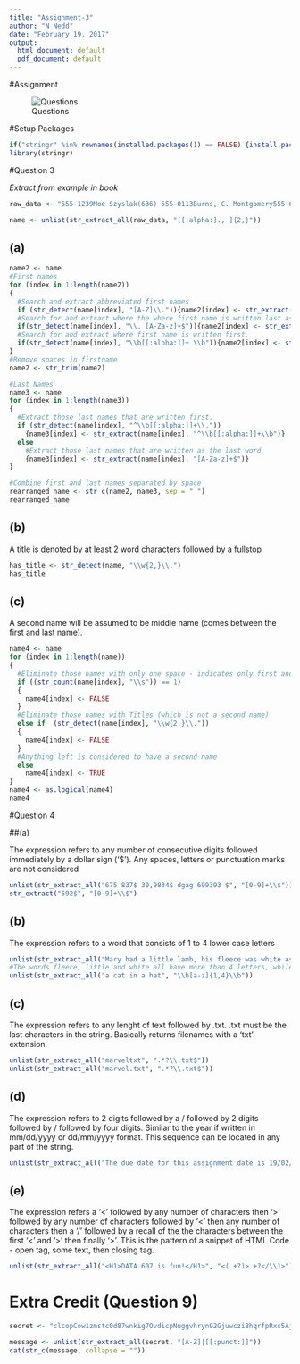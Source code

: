 ```yaml
---
title: "Assignment-3"
author: "N Nedd"
date: "February 19, 2017"
output:
  html_document: default
  pdf_document: default
---
```


#Assignment

![Questions](week3_problems.jpg)

#Setup Packages

```r
if("stringr" %in% rownames(installed.packages()) == FALSE) {install.packages("stringr")}
library(stringr)
```

#Question 3

_Extract from example in book_

```r
raw_data <- "555-1239Moe Szyslak(636) 555-0113Burns, C. Montgomery555-6542Rev. Timothy Lovejoy555 8904Ned #Flanders636-555-3226Simpson, Homer5553642Dr. Julius Hibbert"   

name <- unlist(str_extract_all(raw_data, "[[:alpha:]., ]{2,}"))
```

## (a)

```r
name2 <- name
#First names
for (index in 1:length(name2))
{
  #Search and extract abbreviated first names
  if (str_detect(name[index], "[A-Z]\\.")){name2[index] <- str_extract(name[index], "[A-Z]\\.")}
  #Search for and extract where the where first name is written last as in Simpson, Homer
  if(str_detect(name[index], "\\, [A-Za-z]+$")){name2[index] <- str_extract(name[index], "[A-Za-z]+$")}
  #Search for and extract where first name is written first.
  if(str_detect(name[index], "\\b[[:alpha:]]+ \\b")){name2[index] <- str_extract(name[index],"\\b[[:alpha:]]+ ")}
}
#Remove spaces in firstname
name2 <- str_trim(name2)

#Last Names
name3 <- name
for (index in 1:length(name3))
{
  #Extract those last names that are written first.
  if (str_detect(name[index], "^\\b[[:alpha:]]+\\,"))
    {name3[index] <- str_extract(name[index], "^\\b[[:alpha:]]+\\b")}
  else
    #Extract those last names that are written as the last word
    {name3[index] <- str_extract(name[index], "[A-Za-z]+$")}
}

#Combine first and last names separated by space
rearranged_name <- str_c(name2, name3, sep = " ")
rearranged_name

```

## (b)
A title is denoted by at least 2 word characters followed by a fullstop

```r
has_title <- str_detect(name, "\\w{2,}\\.")
has_title
```

## (c)

A second name will be assumed to be middle name (comes between the first and last name).

```r
name4 <- name
for (index in 1:length(name))
{
  #Eliminate those names with only one space - indicates only first and last name.
  if ((str_count(name[index], "\\s")) == 1)
  {
    name4[index] <- FALSE
  }
  #Eliminate those names with Titles (which is not a second name)
  else if  (str_detect(name[index], "\\w{2,}\\."))
  {
    name4[index] <- FALSE
  }
  #Anything left is considered to have a second name
  else
    name4[index] <- TRUE
}
name4 <- as.logical(name4)
name4
```

#Question 4

##(a)

The expression refers to any number of consecutive digits followed immediately by a dollar sign ('$').  Any spaces, letters or punctuation marks are not considered

```r
unlist(str_extract_all("675 837$ 30,9834$ dgag 699393 $", "[0-9]+\\$"))
str_extract("592$", "[0-9]+\\$")
```

## (b)

The expression refers to a word that consists of 1 to 4 lower case letters

```r
unlist(str_extract_all("Mary had a little lamb, his fleece was white as snow.","\\b[a-z]{1,4}\\b" ))
#The words fleece, little and white all have more than 4 letters, while Mary has a capital letter
unlist(str_extract_all("a cat in a hat", "\\b[a-z]{1,4}\\b"))
```

## (c)
The expression refers to any lenght of text followed by .txt.  .txt must be the last characters in the string.  Basically returns filenames with a 'txt' extension.

```r
unlist(str_extract_all("marveltxt", ".*?\\.txt$"))
unlist(str_extract_all("marvel.txt", ".*?\\.txt$"))

```

## (d)
The expression refers to 2 digits followed by a / followed by 2 digits followed by / followed by four digits.  Similar to the year if written in mm/dd/yyyy or dd/mm/yyyy format.  This sequence can be located in any part of the string.

```r
unlist(str_extract_all("The due date for this assignment date is 19/02/2017", "\\d{2}/\\d{2}/\\d{4}"))
```

## (e)
The expression refers a '<' followed by any number of characters then '>' followed by any number of characters followed by '<' then any number of characters then a '/' followed by a recall of the the characters between the first '<' and '>' then finally '>'.  This is the pattern of a snippet of HTML Code - open tag, some text, then closing tag.

```r
unlist(str_extract_all("<H1>DATA 607 is fun!</H1>", "<(.+?)>.+?</\\1>"))

```


# Extra Credit (Question 9)


```r
secret <- "clcopCow1zmstc0d87wnkig7OvdicpNuggvhryn92Gjuwczi8hqrfpRxs5Aj5dwpn0TanwoUwisdij7Lj8kpf03AT5Idr3coc0bt7yczjatOaootj55t3Nj3ne6c4Sfek.r1w1YwwojigOd6vrfUrbz2.2bkAnbhzgv4R9i05zEcrop.wAgnb.SqoU65fPa1otfb7wEm24k6t3sR9zqe5fy89n6Nd5t9kc4fE905gmc4Rgxo5nhDk!gr"

message <- unlist(str_extract_all(secret, "[A-Z]|[[:punct:]]"))
cat(str_c(message, collapse = ""))
```

